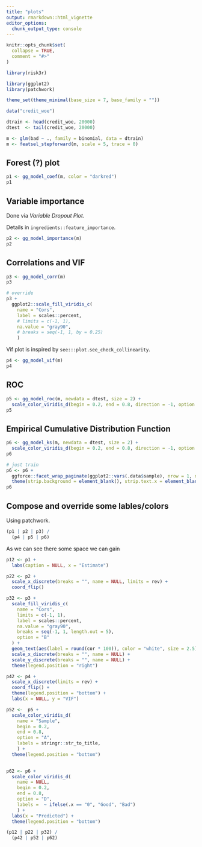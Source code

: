 ```yaml
---
title: "plots"
output: rmarkdown::html_vignette
editor_options: 
  chunk_output_type: console
---
```


```r
knitr::opts_chunk$set(
  collapse = TRUE,
  comment = "#>"
)
```

```r
library(risk3r)
```


```r
library(ggplot2)
library(patchwork)

theme_set(theme_minimal(base_size = 7, base_family = ""))

data("credit_woe")

dtrain <- head(credit_woe, 20000)
dtest  <- tail(credit_woe, 20000)

m <- glm(bad ~ ., family = binomial, data = dtrain)
m <- featsel_stepforward(m, scale = 5, trace = 0)
```


## Forest (?) plot

```r
p1 <- gg_model_coef(m, color = "darkred")
p1
```

## Variable importance

Done via _Variable Dropout Plot_. 

Details in `ingredients::feature_importance`.

```r
p2 <- gg_model_importance(m)
p2
```


## Correlations and VIF

```r
p3 <- gg_model_corr(m)
p3

# override 
p3 +  
  ggplot2::scale_fill_viridis_c(
    name = "Cors",
    label = scales::percent,
    # limits = c(-1, 1),
    na.value = "gray90",
    # breaks = seq(-1, 1, by = 0.25)
    )
```

Vif plot is inspired by `see:::plot.see_check_collinearity`.

```r
p4 <- gg_model_vif(m)
p4
```

## ROC

```r
p5 <- gg_model_roc(m, newdata = dtest, size = 2) +
  scale_color_viridis_d(begin = 0.2, end = 0.8, direction = -1, option = "B")
p5
```

## Empirical Cumulative Distribution Function

```r
p6 <- gg_model_ks(m, newdata = dtest, size = 2) +
  scale_color_viridis_d(begin = 0.2, end = 0.8, direction = -1, option = "B")
p6

# just train
p6 <- p6 +
  ggforce::facet_wrap_paginate(ggplot2::vars(.data$sample), nrow = 1, ncol = 1, page = 1) +
  theme(strip.background = element_blank(), strip.text.x = element_blank())
p6
```

## Compose and override some lables/colors

Using patchwork.

```r
(p1 | p2 | p3) /
  (p4 | p5 | p6)
```

As we can see there some space we can gain


```r
p12 <- p1 + 
  labs(caption = NULL, x = "Estimate")

p22 <- p2 +
  scale_x_discrete(breaks = "", name = NULL, limits = rev) + 
  coord_flip()

p32 <- p3 +
  scale_fill_viridis_c(
    name = "Cors",
    limits = c(-1, 1),
    label = scales::percent,
    na.value = "gray90",
    breaks = seq(-1, 1, length.out = 5),
    option = "B"
  ) +
  geom_text(aes(label = round(cor * 100)), color = "white", size = 2.5) +
  scale_x_discrete(breaks = "", name = NULL) +
  scale_y_discrete(breaks = "", name = NULL) +
  theme(legend.position = "right")

p42 <- p4 + 
  scale_x_discrete(limits = rev) +
  coord_flip() +
  theme(legend.position = "bottom") +
  labs(x = NULL, y = "VIF")

p52 <-  p5 +
  scale_color_viridis_d(
    name = "Sample",
    begin = 0.2,
    end = 0.8,
    option = "A",
    labels = stringr::str_to_title,
    ) +
  theme(legend.position = "bottom") 
  

p62 <- p6 +
  scale_color_viridis_d(
    name = NULL,
    begin = 0.2,
    end = 0.8,
    option = "D",
    labels =  ~ ifelse(.x == "0", "Good", "Bad")
    ) +
  labs(x = "Predicted") +
  theme(legend.position = "bottom") 

(p12 | p22 | p32) /
  (p42 | p52 | p62)
```

